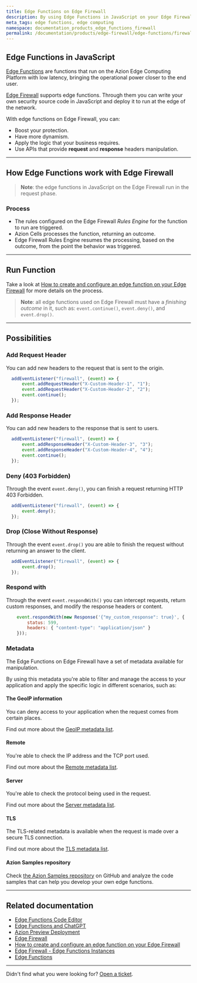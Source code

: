 ```yaml
---
title: Edge Functions on Edge Firewall
description: By using Edge Functions in JavaScript on your Edge Firewall you can boost your protection, have more dynamism, and apply the logic that your business requires.
meta_tags: edge functions, edge computing
namespace: documentation_products_edge_functions_firewall
permalink: /documentation/products/edge-firewall/edge-functions/firewall/
---
```


## Edge Functions in JavaScript

[Edge Functions](/en/documentation/products/edge-application/edge-functions/) are functions that run on the Azion Edge Computing Platform with low latency, bringing the operational power closer to the end user.

[Edge Firewall](/en/documentation/products/edge-firewall/) supports edge functions. Through them you can write your own security source code in JavaScript and deploy it to run at the edge of the network.

With edge functions on Edge Firewall, you can:

- Boost your protection.
- Have more dynamism.
- Apply the logic that your business requires.
- Use APIs that provide **request** and **response** headers manipulation.

---

## How Edge Functions work with Edge Firewall 

> **Note**: the edge functions in JavaScript on the Edge Firewall run in the request phase.

### Process

- The rules configured on the Edge Firewall *Rules Engine* for the function to run are triggered.
- Azion Cells processes the function, returning an outcome.
- Edge Firewall Rules Engine resumes the processing, based on the outcome, from the point the behavior was triggered.

---

## Run Function

Take a look at [How to create and configure an edge function on your Edge Firewall](/en/documentation/products/guides/edge-functions/firewall/) for more details on the process.

> **Note**: all edge functions used on Edge Firewall must have a *finishing outcome* in it, such as: `event.continue()`, `event.deny()`, and `event.drop()`.

---

## Possibilities

### Add Request Header

You can add new headers to the request that is sent to the origin.

``` javascript
  addEventListener("firewall", (event) => {
      event.addRequestHeader("X-Custom-Header-1", "1");
      event.addRequestHeader("X-Custom-Header-2", "2");
      event.continue();
  });
```

### Add Response Header

You can add new headers to the response that is sent to users.

```javascript
  addEventListener("firewall", (event) => {
      event.addResponseHeader("X-Custom-Header-3", "3");
      event.addResponseHeader("X-Custom-Header-4", "4");
      event.continue();
  });
```

### Deny (403 Forbidden)

Through the event `event.deny()`, you can finish a request returning HTTP 403 Forbidden.

```javascript 
  addEventListener("firewall", (event) => {
      event.deny();
  });
```

### Drop (Close Without Response)

Through the event `event.drop()` you are able to finish the request without returning an answer to the client.

```javascript 
  addEventListener("firewall", (event) => {
      event.drop();
  });
```

### Respond with

Through the event `event.respondWith()` you can intercept requests, return custom responses, and modify the response headers or content.

```javascript
    event.respondWith(new Response('{"my_custom_response": true}', {
        status: 599,
        headers: { "content-type": "application/json" }
    }));
```

### Metadata

The Edge Functions on Edge Firewall have a set of metadata available for manipulation.

By using this metadata you're able to filter and manage the access to your application and apply the specific logic in different scenarios, such as:

#### The GeoIP information

You can deny access to your application when the request comes from certain places.

Find out more about the [GeoIP metadata list](/en/documentation/products/edge-application/edge-functions/runtime/api-reference/metadata/#geo-ip).

#### Remote

You're able to check the IP address and the TCP port used.

Find out more about the [Remote metadata list](/en/documentation/products/edge-application/edge-functions/runtime/api-reference/metadata/#remote).

#### Server

You're able to check the protocol being used in the request.

Find out more about the [Server metadata list](/en/documentation/products/edge-application/edge-functions/runtime/api-reference/metadata/#server).

#### TLS

The TLS-related metadata is available when the request is made over a secure TLS connection.

Find out more about the [TLS metadata list](/en/documentation/products/edge-application/edge-functions/runtime/api-reference/metadata/#tls).

#### Azion Samples repository

Check [the Azion Samples repository](https://github.com/aziontech/azion-samples) on GitHub and analyze the code samples that can help you develop your own edge functions.

---

## Related documentation

- [Edge Functions Code Editor](/en/documentation/products/edge-application/edge-functions/runtime-api/code-editor/)
- [Edge Functions and ChatGPT](/en/documentation/products/edge-application/edge-functions/runtime-api/ai-integration/)
- [Azion Preview Deployment](/en/documentation/products/edge-application/edge-functions/runtime-api/preview-deployment/)
- [Edge Firewall](/en/documentation/products/edge-firewall/)
- [How to create and configure an edge function on your Edge Firewall](/en/documentation/products/guides/edge-functions/firewall/)
- [Edge Firewall - Edge Functions Instances](/en/documentation/products/edge-firewall/edge-functions-instances/)
- [Edge Functions](/en/documentation/products/edge-application/edge-functions/)

---

Didn't find what you were looking for? [Open a ticket](https://tickets.azion.com/).
